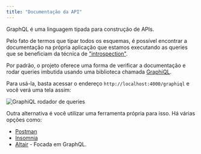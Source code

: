 ```yaml
---
title: "Documentação da API"
---
```


GraphQL é uma linguagem tipada para construção de APIs.

Pelo fato de termos que tipar todos os esquemas, é possível encontrar a documentação na própria aplicação que estamos executando as queries que se beneficiam da técnica de ["introspection"](https://graphql.org/learn/introspection/).

Por padrão, o projeto oferece uma forma de verificar a documentação e rodar queries imbutida usando uma biblioteca chamada [GraphiQL](https://github.com/graphql/graphiql).

Para usá-la, basta acessar o endereço `http://localhost:4000/graphiql` e você verá uma tela assim:

![GraphiQL rodador de queries](../../assets/graphiql.png)

Outra alternativa é você utilizar uma ferramenta própria para isso. Há várias opções como:

- [Postman](https://www.postman.com/)
- [Insomnia](https://insomnia.rest/)
- [Altair](https://altairgraphql.dev/) - Focada em GraphQL.
